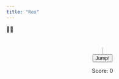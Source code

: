 ```yaml
---
title: "Rex"
---
```



🦕🌵


<div style="margin: 40px auto; width: 300px; text-align:center;">
  <canvas id="gameCanvas" width="300" height="200" style="border:1px solid #ccc;"></canvas><br/>
  <button onclick="jump()">Jump!</button>
  <p>Score: <span id="score">0</span></p>
</div>

<script>
const canvas = document.getElementById("gameCanvas");
const ctx = canvas.getContext("2d");
let dinoY = 110;
let jumping = false;
let obstacleX = canvas.width;
let score = 0;
let speed = 2;

function drawDinosaur(y) {
  ctx.clearRect(0, 0, canvas.width, canvas.height);

  // Head
  ctx.fillRect(55, y - 40, 15, 15);

  // Eye
  ctx.fillRect(65, y - 35, 3, 3);

  // Body
  ctx.fillRect(50, y - 25, 25, 20);

  // Legs
  ctx.fillRect(50, y - 5, 5, 10);
  ctx.fillRect(70, y - 5, 5, 10);

  // Arms
  ctx.fillRect(45, y - 20, 5, 5);
  ctx.fillRect(75, y - 20, 5, 5);

  // Tail
  ctx.fillRect(35, y - 25, 15, 5);
}

function drawObstacle(x) {
  // Main body of cactus
  ctx.fillRect(x, 100, 10, 35);
  
  // Left arm of cactus
  ctx.fillRect(x - 7, 110, 7, 5);
  ctx.fillRect(x - 7, 110, 5, 15);

  // Right arm of cactus
  ctx.fillRect(x + 10, 120, 7, 5);
  ctx.fillRect(x + 12, 105, 5, 20);
}

function jump() {
  if (jumping) return;
  jumping = true;
  let initialY = dinoY;
  let peak = 50;
  let duration = 400;
  let start = null;

  function animateJump(timestamp) {
    if (!start) start = timestamp;
    let elapsed = timestamp - start;
    let progress = elapsed / duration;

    if (progress < 0.5) {
      dinoY = initialY - peak * (progress * 2);
    } else if (progress < 1) {
      dinoY = (initialY - peak) + peak * ((progress - 0.5) * 2);
    } else {
      dinoY = initialY;
      jumping = false;
    }
  
    drawScene();

    if (jumping) requestAnimationFrame(animateJump);
  }
  requestAnimationFrame(animateJump);
}

function drawScene() {
  ctx.clearRect(0, 0, canvas.width, canvas.height);
  drawDinosaur(dinoY);
  drawObstacle(obstacleX);
}

function moveObstacle() {
  obstacleX -= speed;

  if (obstacleX < -10) {
    obstacleX = canvas.width;
    score++;
    document.getElementById("score").innerText = score;
    if (score % 5 === 0) speed += 0.5; // increase speed every 5 points
  }

  // Collision detection
  if (obstacleX < 70 && obstacleX > 40 && dinoY > 95) {
    alert("Game Over! Your score: " + score);
    document.location.reload();
  }

  drawScene();
  requestAnimationFrame(moveObstacle);
}

// Start the game
drawScene();
requestAnimationFrame(moveObstacle);
</script>